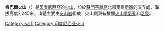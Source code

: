 {{Infobox mountain
| Name = 肯巴爾火山<br>Gunung Kembar
| photo = 
| photo_caption = 
| Elevation = 2,245米
| elevation_ref = 
| prominence = 
| Location = {{INA}}[[蘇門答臘島|蘇門答臘島]]
| range = 
| pushpin_map = Indonesia
| latd=3 |latm=51 |lats=0 |latNS=N
| longd=97 |longm=39 |longs=50 |longEW=E
| topo = 
| Type = [[盾狀火山|盾狀火山]]
| age = 
| Last eruption = [[更新世|更新世]]
| first_ascent = 
| easiest_route = 
}}

'''肯巴爾火山'''（{{lang-id|Gunung Kembar}}）是[[印度尼西亞|印度尼西亞]]的[[火山|火山]]，位於[[蘇門答臘島|蘇門答臘島]]北部兩個[[斷層|斷層]]的交界處，海拔高度2,245米，山體主要由[[安山岩|安山岩]]組成，火山側翼有數個[[火山噴氣孔|火山噴氣孔]]和[[溫泉|溫泉]]。

[[Category:火山|Category:火山]]
[[Category:印度尼西亚火山|Category:印度尼西亚火山]]

{{Indonesia-stub}}